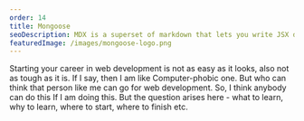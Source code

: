 ```yaml
---
order: 14
title: Mongoose
seoDescription: MDX is a superset of markdown that lets you write JSX directly in your markdown files
featuredImage: /images/mongoose-logo.png
---
```


Starting your career in web development is not as easy as it looks, also not as tough as it is. If I say, then I am like Computer-phobic one. But who can think that person like me can go for web development. So, I think anybody can do this If I am doing this.
But the question arises here - what to learn, why to learn, where to start, where to finish etc.